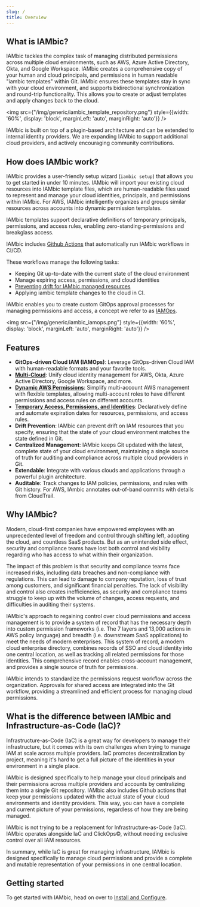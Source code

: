 ```yaml
---
slug: /
title: Overview
---
```


## What is IAMbic?

IAMbic tackles the complex task of managing distributed permissions across multiple cloud environments, such as AWS, Azure Active Directory,
Okta, and Google Workspace. IAMbic creates a comprehensive copy of your human and cloud principals, and permissions in human readable
"iambic templates" within Git. IAMbic ensures these templates stay in sync with your cloud environment, and supports bidirectional
synchronization and round-trip functionality. This allows you to create or adjust templates and apply changes back to the cloud.

<img src={"/img/generic/iambic_template_repository.png"} style={{width: '60%', display: 'block', marginLeft: 'auto', marginRight: 'auto'}} />

IAMbic is built on top of a plugin-based architecture and can be extended to internal identity providers.
We are expanding IAMbic to support additional cloud providers, and actively encouraging community contributions.

## How does IAMbic work?

IAMbic provides a user-friendly setup wizard (`iambic setup`) that allows you to get started in under 10 minutes. IAMbic will import
your existing cloud resources into IAMbic template files, which are human-readable files used to represent and
manage your cloud identities, principals, and permissions within IAMbic. For AWS, IAMbic intelligently organizes and groups similar
resources across accounts into dynamic permission templates.

IAMbic templates support declarative definitions of temporary principals, permissions, and access rules,
enabling zero-standing-permissions and breakglass access.


IAMbic includes [Github Actions](/getting_started/github) that automatically run IAMbic workflows in CI/CD.

These workflows manage the following tasks:

- Keeping Git up-to-date with the current state of the cloud environment
- Manage expiring access, permissions, and cloud identities
- [Preventing drift for IAMbic managed resources](/how_to_guides/prevent-drift)
- Applying iambic template changes to the cloud in CI.

IAMbic enables you to create custom GitOps approval processes for managing permissions and access, a concept we refer to as
[IAMOps](/reference/iamops_philosophy).

<img src={"/img/generic/iambic_iamops.png"} style={{width: '60%', display: 'block', marginLeft: 'auto', marginRight: 'auto'}} />

## Features

<!-- Keep this in sync with the list of features in the IAMbic README -->

- **GitOps-driven Cloud IAM (IAMOps)**: Leverage GitOps-driven Cloud IAM with human-readable formats and your favorite tools.
- **[Multi-Cloud](https://docs.iambic.org/getting_started/)**: Unify cloud identity management for AWS, Okta, Azure Active Directory, Google Workspace, and more.
- **[Dynamic AWS Permissions](https://docs.iambic.org/getting_started/aws#31---create-dynamic-iam-role-policies-that-vary-per-account)**: Simplify multi-account AWS management with flexible templates, allowing multi-account roles to have different permissions and access rules on different accounts.
- **[Temporary Access, Permissions, and Identities](https://docs.iambic.org/getting_started/aws#32---create-temporary-expiring-iam-permissions)**: Declaratively define and automate expiration dates for resources, permissions, and access rules.
- **Drift Prevention**: IAMbic can prevent drift on IAM resources that you specify, ensuring that the state of your cloud environment matches the state defined in Git.
- **Centralized Management**: IAMbic keeps Git updated with the latest, complete state of your cloud environment, maintaining a single source of truth for auditing and compliance across multiple cloud providers in Git.
- **Extendable**: Integrate with various clouds and applications through a powerful plugin architecture.
- **Auditable**: Track changes to IAM policies, permissions, and rules with Git history. For AWS, IAmbic annotates out-of-band commits with details from CloudTrail.

## Why IAMbic?

Modern, cloud-first companies have empowered employees with an unprecedented level of freedom and control through shifting left,
adopting the cloud, and countless SaaS products. But as an unintended side effect, security and compliance teams have lost both
control and visibility regarding who has access to what within their organization.

The impact of this problem is that security and compliance teams face increased risks,
including data breaches and non-compliance with regulations. This can lead to damage to company
reputation, loss of trust among customers, and significant financial penalties. The lack of visibility and
control also creates inefficiencies, as security and compliance teams struggle to keep up with the volume of changes,
access requests, and difficulties in auditing their systems.

IAMbic's approach to regaining control over cloud permissions and access management is to provide a system of record
that has the necessary depth into custom permission frameworks (i.e. The 7 layers and 13,000 actions in AWS policy language) and
breadth (i.e. downstream SaaS applications) to meet the needs of modern enterprises. This system of record, a modern cloud
enterprise directory, combines records of SSO and cloud identity into one central location, as well as tracking all
related permissions for those identities. This comprehensive record enables cross-account management, and provides
a single source of truth for permissions.

IAMbic intends to standardize the permissions request workflow across the organization. Approvals for shared access are integrated into
the Git workflow, providing a streamlined and efficient process for managing cloud permissions.

## What is the difference between IAMbic and Infrastructure-as-Code (IaC)?

Infrastructure-as-Code (IaC) is a great way for developers to manage their infrastructure, but it comes with its own challenges when trying to
manage IAM at scale across multiple providers. IaC promotes decentralization by project, meaning it's hard to get a full picture of
the identities in your environment in a single place.

IAMbic is designed specifically to help manage your cloud principals and their permissions across multiple providers and
accounts by centralizing them into a single Git repository. IAMbic also includes Github actions that keep your permissions
updated with the actual state of your cloud environments and identity providers. This way, you can have a complete and current
picture of your permissions, regardless of how they are being managed.

IAMbic is not trying to be a replacement for Infrastructure-as-Code (IaC). IAMbic operates alongside IaC and ClickOps©,
without needing exclusive control over all IAM resources.

In summary, while IaC is great for managing infrastructure, IAMbic is designed specifically to manage cloud permissions and provide a
complete and mutable representation of your permissions in one central location.

## Getting started

To get started with IAMbic, head on over to [Install and Configure](/getting_started/install_and_configure).